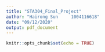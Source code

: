 ```yaml
---
title: "STA304_Final_Project"
author: "Hairong Sun     1004116618"
date: "09/12/2020"
output: pdf_document
---
```


```r
knitr::opts_chunk$set(echo = TRUE)
```


